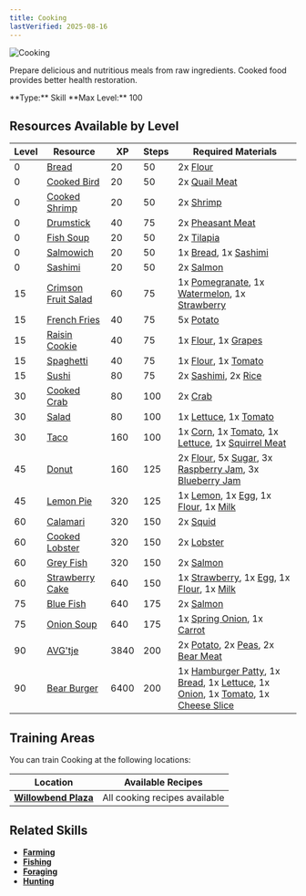 ```yaml
---
title: Cooking
lastVerified: 2025-08-16
---
```


<div className="flex items-start gap-6 mb-8">
  <div className="flex-shrink-0">
    <img src="/assets/icons/cooking.png" alt="Cooking" className="w-24 h-24 border rounded-lg" />
  </div>
  <div className="flex-1">
    <div className="space-y-2">
      <p className="text-lg text-muted-foreground">Prepare delicious and nutritious meals from raw ingredients. Cooked food provides better health restoration.</p>
      <div className="flex flex-wrap gap-4 text-sm">
        <span className="px-2 py-1 bg-green-100 dark:bg-green-900 rounded-md">
          **Type:** Skill
        </span>
        <span className="px-2 py-1 bg-purple-100 dark:bg-purple-900 rounded-md">
          **Max Level:** 100
        </span>
      </div>
    </div>
  </div>
</div>

## Resources Available by Level

| Level | Resource                                                                       | XP   | Steps | Required Materials |
| ----- | ------------------------------------------------------------------------------ | ---- | ----- | ------------------ |
| 0     | [Bread](/docs/items/individual/bread)                                         | 20   | 50    | 2x [Flour](/docs/resources/individual/flour) |
| 0     | [Cooked Bird](/docs/items/individual/cooked_bird)                             | 20   | 50    | 2x [Quail Meat](/docs/resources/individual/bird_1_meat) |
| 0     | [Cooked Shrimp](/docs/items/individual/cooked_shrimp)                         | 20   | 50    | 2x [Shrimp](/docs/resources/individual/shrimp) |
| 0     | [Drumstick](/docs/items/individual/drumstick)                                 | 40   | 75    | 2x [Pheasant Meat](/docs/resources/individual/bird_2_meat) |
| 0     | [Fish Soup](/docs/items/individual/fish_soup)                                 | 20   | 50    | 2x [Tilapia](/docs/resources/individual/tilapia) |
| 0     | [Salmowich](/docs/items/individual/salmowich)                                 | 20   | 50    | 1x [Bread](/docs/items/individual/bread), 1x [Sashimi](/docs/items/individual/sashimi) |
| 0     | [Sashimi](/docs/items/individual/sashimi)                                     | 20   | 50    | 2x [Salmon](/docs/resources/individual/salmon) |
| 15    | [Crimson Fruit Salad](/docs/items/individual/crimson_fruit_salad)             | 60   | 75    | 1x [Pomegranate](/docs/resources/individual/pomegranate), 1x [Watermelon](/docs/resources/individual/watermelon), 1x [Strawberry](/docs/resources/individual/strawberry) |
| 15    | [French Fries](/docs/items/individual/french_fries)                           | 40   | 75    | 5x [Potato](/docs/resources/individual/potato) |
| 15    | [Raisin Cookie](/docs/items/individual/cookie)                                | 40   | 75    | 1x [Flour](/docs/resources/individual/flour), 1x [Grapes](/docs/resources/individual/grapes) |
| 15    | [Spaghetti](/docs/items/individual/spaghetti)                                 | 40   | 75    | 1x [Flour](/docs/resources/individual/flour), 1x [Tomato](/docs/resources/individual/tomato) |
| 15    | [Sushi](/docs/items/individual/sushi)                                         | 80   | 75    | 2x [Sashimi](/docs/items/individual/sashimi), 2x [Rice](/docs/resources/individual/rice) |
| 30    | [Cooked Crab](/docs/items/individual/cooked_crab)                             | 80   | 100   | 2x [Crab](/docs/resources/individual/crab) |
| 30    | [Salad](/docs/items/individual/salad)                                         | 80   | 100   | 1x [Lettuce](/docs/resources/individual/lettuce), 1x [Tomato](/docs/resources/individual/tomato) |
| 30    | [Taco](/docs/items/individual/taco)                                           | 160  | 100   | 1x [Corn](/docs/resources/individual/corn), 1x [Tomato](/docs/resources/individual/tomato), 1x [Lettuce](/docs/resources/individual/lettuce), 1x [Squirrel Meat](/docs/resources/individual/squirrel_meat) |
| 45    | [Donut](/docs/items/individual/donut)                                         | 160  | 125   | 2x [Flour](/docs/resources/individual/flour), 5x [Sugar](/docs/resources/individual/sugar), 3x [Raspberry Jam](/docs/items/individual/raspberry_jam), 3x [Blueberry Jam](/docs/items/individual/blueberry_jam) |
| 45    | [Lemon Pie](/docs/items/individual/lemon_pie)                                 | 320  | 125   | 1x [Lemon](/docs/resources/individual/lemon), 1x [Egg](/docs/resources/individual/egg), 1x [Flour](/docs/resources/individual/flour), 1x [Milk](/docs/resources/individual/milk) |
| 60    | [Calamari](/docs/items/individual/calamari)                                   | 320  | 150   | 2x [Squid](/docs/resources/individual/squid) |
| 60    | [Cooked Lobster](/docs/items/individual/cooked_lobster)                       | 320  | 150   | 2x [Lobster](/docs/resources/individual/lobster) |
| 60    | [Grey Fish](/docs/items/individual/grey_fish)                                 | 320  | 150   | 2x [Salmon](/docs/resources/individual/salmon) |
| 60    | [Strawberry Cake](/docs/items/individual/strawberry_cake)                     | 640  | 150   | 1x [Strawberry](/docs/resources/individual/strawberry), 1x [Egg](/docs/resources/individual/egg), 1x [Flour](/docs/resources/individual/flour), 1x [Milk](/docs/resources/individual/milk) |
| 75    | [Blue Fish](/docs/items/individual/blue_fish)                                 | 640  | 175   | 2x [Salmon](/docs/resources/individual/salmon) |
| 75    | [Onion Soup](/docs/items/individual/onion_soup)                               | 640  | 175   | 1x [Spring Onion](/docs/resources/individual/spring_onion), 1x [Carrot](/docs/resources/individual/carrot) |
| 90    | [AVG'tje](/docs/items/individual/dinner)                                      | 3840 | 200   | 2x [Potato](/docs/resources/individual/potato), 2x [Peas](/docs/resources/individual/peas), 2x [Bear Meat](/docs/resources/individual/bear_meat) |
| 90    | [Bear Burger](/docs/items/individual/hamburger)                               | 6400 | 200   | 1x [Hamburger Patty](/docs/resources/individual/hamburger_patty), 1x [Bread](/docs/items/individual/bread), 1x [Lettuce](/docs/resources/individual/lettuce), 1x [Onion](/docs/resources/individual/onion), 1x [Tomato](/docs/resources/individual/tomato), 1x [Cheese Slice](/docs/resources/individual/cheese_slice) |

## Training Areas

You can train Cooking at the following locations:

| Location                                                      | Available Recipes             |
| ------------------------------------------------------------- | ----------------------------- |
| **[Willowbend Plaza](/docs/map/individual/willowbend_plaza)** | All cooking recipes available |

## Related Skills

- **[Farming](/docs/skills/individual/farming)**
- **[Fishing](/docs/skills/individual/fishing)**
- **[Foraging](/docs/skills/individual/foraging)**
- **[Hunting](/docs/skills/individual/hunting)**
